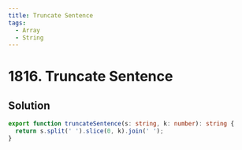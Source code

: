 ```yaml
---
title: Truncate Sentence
tags:
  - Array
  - String
---
```


# 1816. Truncate Sentence

<Badges>
  <LevelBadge level="easy" />
  <TopicBadge name="Array" slug="array" />
  <TopicBadge name="String" slug="string" />
</Badges>

## Solution

```typescript filename="solution.ts" copy
export function truncateSentence(s: string, k: number): string {
  return s.split(' ').slice(0, k).join(' ');
}
```

<ProblemLink
  codingSite="leetcode"
  href="https://leetcode.com/problems/truncate-sentence"
  title="Truncate Sentence"
/>
